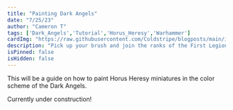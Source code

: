 ```yaml
---
title: "Painting Dark Angels"
date: "7/25/23"
author: "Cameron T"
tags: ['Dark_Angels','Tutorial','Horus_Heresy','Warhammer']
cardImg: "https://raw.githubusercontent.com/Coldstripe/blogposts/main/images/tacticalsgt.jpg"
description: "Pick up your brush and join the ranks of the First Legion."
isPinned: false
isHidden: false
---
```


This will be a guide on how to paint Horus Heresy miniatures in the color scheme of the Dark Angels.

Currently under construction!